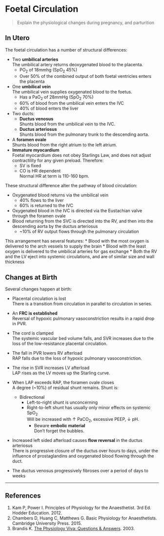 # Foetal Circulation


> Explain the physiological changes during pregnancy, and parturition

## In Utero

The foetal circulation has a number of structural differences:

* Two **umbilical arteries**\
The umbilical artery returns deoxygenated blood to the placenta.
  * PO~2~ of 18mmhg (SpO~2~ 45%)
  * Over 50% of the combined output of both foetal ventricles enters the placenta
* One **umbilical vein**\
The umbilical vein supplies oxygenated blood to the foetus.
  * Has a PaO~2~ of 28mmHg (SpO~2~ 70%)
  * 60% of blood from the umbilical vein enters the IVC
  * 40% of blood enters the liver
* Two ducts:
  * **Ductus venosus**\
  Shunts blood from the umbilical vein to the IVC.
  * **Ductus arteriosus**\
  Shunts blood from the pulmonary trunk to the descending aorta.
* A **foramen ovale**\
Shunts blood from the right atrium to the left atrium.
* **Immature myocardium**\
Foetal myocardium does not obey Starlings Law, and does not adjust contractility for any given preload. Therefore:
  * SV is fixed
  * CO is HR dependent\
  Normal HR at term is 110-160 bpm.

These structural difference alter the pathway of blood circulation:

* Oxygenated blood returns via the umbilical vein
  * 40% flows to the liver
  * 60% is returned to the IVC
* Oxygenated blood in the IVC is directed via the Eustachian valve through the foramen ovale
* Blood returning from the SVC is directed into the RV, and then into the descending aorta by the ductus arteriosus
  * ~10% of RV output flows through the pulmonary circulation
\

This arrangement has several features:
 * Blood with the most oxygen is delivered to the arch vessels to supply the brain
 * Blood with the least oxygen is delivered to the umbilical arteries for gas exchange
 * Both the RV and the LV eject into systemic circulations, and are of similar size and wall thickness

## Changes at Birth

Several changes happen at birth:

* Placental circulation is lost\
There is a transition from circulation in parallel to circulation in series.
* An **FRC is established**\
Reversal of hypoxic pulmonary vasoconstriction results in a rapid drop in PVR.
* The cord is clamped\
The systemic vascular bed volume falls, and SVR increases due to the loss of the low-resistance placental circulation.

* The fall in PVR lowers RV afterload\
RAP falls due to the loss of hypoxic pulmonary vasoconstriction.
* The rise in SVR increases LV afterload\
LAP rises as the LV moves up the Starling curve.
* When LAP exceeds RAP, the foramen ovale closes\
A degree (~10%) of residual shunt remains. Shunt is:
  * Bidirectional\
    * Left-to-right shunt is unconcerning
    * Right-to-left shunt has usually only minor effects on systemic SpO~2~\
    Will be increased with ↑ PaCO~2~, excessive PEEP, ↓ pH.
      * Beware **embolic material**\
      Don't forget the bubbles.

* Increased left sided afterload causes **flow reversal** in the ductus arteriosus\
There is progressive closure of the ductus over hours to days, under the influence of prostaglandins and oxygenated blood flowing through the duct.

* The ductus venosus progressively fibroses over a period of days to weeks


---
## References

1. Kam P, Power I. Principles of Physiology for the Anaesthetist. 3rd Ed. Hodder Education. 2012.
2. Chambers D, Huang C, Matthews G. Basic Physiology for Anaesthetists. Cambridge University Press. 2015.
3. Brandis K. [The Physiology Viva: Questions & Answers](http://www.anaesthesiamcq.com/vivabook.php). 2003.

